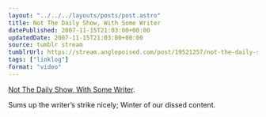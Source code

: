```yaml
---
layout: "../../../layouts/posts/post.astro"
title: Not The Daily Show, With Some Writer
datePublished: 2007-11-15T21:03:00+00:00
updatedDate: 2007-11-15T21:03:00+00:00
source: tumblr stream
tumblrUrl: https://stream.anglepoised.com/post/19521257/not-the-daily-show-with-some-writer-sums-up-the
tags: ["linklog"]
format: "video"
---
```



<YouTube id="https://www.youtube.com/watch?v=PzRHlpEmr0w" />

[Not The Daily Show, With Some Writer][1].

Sums up the writer&rsquo;s strike nicely; Winter of our dissed content.

[1]: https://www.youtube.com/watch?v=PzRHlpEmr0w
